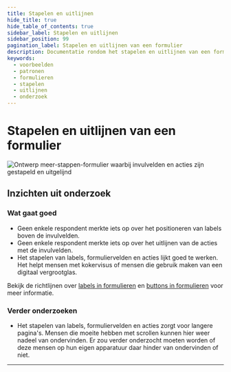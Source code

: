 ```yaml
---
title: Stapelen en uitlijnen
hide_title: true
hide_table_of_contents: true
sidebar_label: Stapelen en uitlijnen
sidebar_position: 99
pagination_label: Stapelen en uitlijnen van een formulier
description: Documentatie rondom het stapelen en uitlijnen van een formulier
keywords:
  - voorbeelden
  - patronen
  - formulieren
  - stapelen
  - uitlijnen
  - onderzoek
---
```



# Stapelen en uitlijnen van een formulier

![Ontwerp meer-stappen-formulier waarbij invulvelden en acties zijn gestapeld en uitgelijnd](https://raw.githubusercontent.com/nl-design-system/documentatie/assets/voorbeeld_formulier_stapelen.png)

## Inzichten uit onderzoek

### Wat gaat goed

- Geen enkele respondent merkte iets op over het positioneren van labels boven de invulvelden.
- Geen enkele respondent merkte iets op over het uitlijnen van de acties met de invulvelden.
- Het stapelen van labels, formuliervelden en acties lijkt goed te werken. Het helpt mensen met kokervisus of mensen die gebruik maken van een digitaal vergrootglas.

Bekijk de richtlijnen over [labels in formulieren](../../../richtlijnen/formulieren/00-alle-richtlijnen/01-labels.mdx) en [buttons in formulieren](../../../richtlijnen/formulieren/00-alle-richtlijnen/04-buttons.mdx) voor meer informatie.

### Verder onderzoeken

- Het stapelen van labels, formuliervelden en acties zorgt voor langere pagina's. Mensen die moeite hebben met scrollen kunnen hier weer nadeel van ondervinden. Er zou verder onderzocht moeten worden of deze mensen op hun eigen apparatuur daar hinder van ondervinden of niet.

<ResearchInfo />

---

<PatternFooterInfo />
